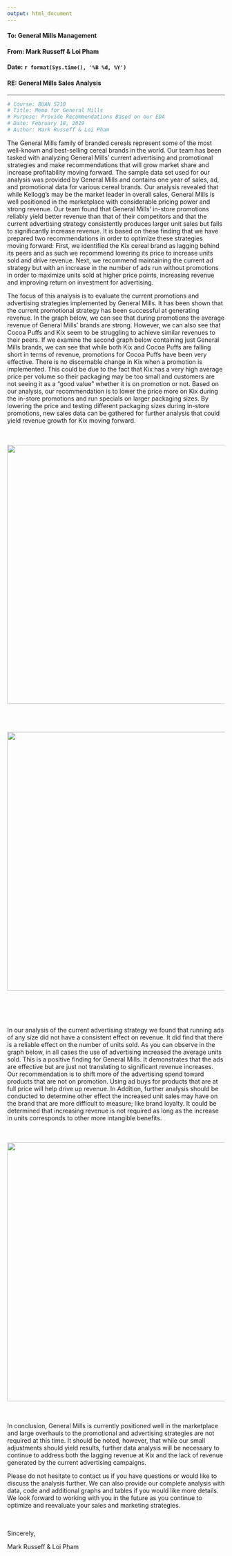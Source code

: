 ```yaml
---
output: html_document
---
```


#### **To: General Mills Management**  
  
#### **From: Mark Russeff & Loi Pham**  
  
#### **Date: `r format(Sys.time(), '%B %d, %Y')`**   
  
#### **RE: General Mills Sales Analysis**  

*** 
  
```r
# Course: BUAN 5210
# Title: Memo for General Mills
# Purpose: Provide Recommendations Based on our EDA
# Date: February 18, 2019
# Author: Mark Russeff & Loi Pham
```

  The General Mills family of branded cereals represent some of the most well-known and best-selling cereal brands in the world. Our team has been tasked with analyzing General Mills’ current advertising and promotional strategies and make recommendations that will grow market share and increase profitability moving forward. The sample data set used for our analysis was provided by General Mills and contains one year of sales, ad, and promotional data for various cereal brands. Our analysis revealed that while Kellogg’s may be the market leader in overall sales, General Mills is well positioned in the marketplace with considerable pricing power and strong revenue. Our team found that General Mills’ in-store promotions reliably yield better revenue than that of their competitors and that the current advertising strategy consistently produces larger unit sales but fails to significantly increase revenue. It is based on these finding that we have prepared two recommendations in order to optimize these strategies moving forward: First, we identified the Kix cereal brand as lagging behind its peers and as such we recommend lowering its price to increase units sold and drive revenue. Next, we recommend maintaining the current ad strategy but with an increase in the number of ads run without promotions in order to maximize units sold at higher price points, increasing revenue and improving return on investment for advertising.
  
  The focus of this analysis is to evaluate the current promotions and advertising strategies implemented by General Mills. It has been shown that the current promotional strategy has been successful at generating revenue. In the graph below, we can see that during promotions the average revenue of General Mills’ brands are strong. However, we can also see that Cocoa Puffs and Kix seem to be struggling to achieve similar revenues to their peers.    If we examine the second graph below containing just General Mills brands, we can see that while both Kix and Cocoa Puffs are falling short in terms of revenue, promotions for Cocoa Puffs have been very effective. There is no discernable change in Kix when a promotion is implemented. This could be due to the fact that Kix has a very high average price per volume so their packaging may be too small and customers are not seeing it as a "good value" whether it is on promotion or not.  Based on our analysis, our recommendation is to lower the price more on Kix during the in-store promotions and run specials on larger packaging sizes. By lowering the price and testing different packaging sizes during in-store promotions, new sales data can be gathered for further analysis that could yield revenue growth for Kix moving forward.     
  
<br> 
<br> 
![](mtp_g1.png){width=600px} 
<br>  
<br> 
<br> 
   
![](mtp_g2.png){width=600px}  

<br>   
<br>   
  In our analysis of the current advertising strategy we found that running ads of any size did not have a consistent effect on revenue. It did find that there is a reliable effect on the number of units sold. As you can observe in the graph below, in all cases the use of advertising increased the average units sold. This is a positive finding for General Mills. It demonstrates that the ads are effective but are just not translating to significant revenue increases. Our recommendation is to shift more of the advertising spend toward products that are not on promotion. Using ad buys for products that are at full price will help drive up revenue. In Addition, further analysis should be conducted to determine other effect the increased unit sales may have on the brand that are more difficult to measure; like brand loyalty. It could be determined that increasing revenue is not required as long as the increase in units corresponds to other more intangible benefits. 
  
<br> 
<br> 
![](mtp_g3.png){width=600px}

<br> 
<br> 
  In conclusion, General Mills is currently positioned well in the marketplace and large overhauls to the promotional and advertising strategies are not required at this time. It should be noted, however, that while our small adjustments should yield results, further data analysis will be necessary to continue to address both the lagging revenue at Kix and the lack of revenue generated by the current advertising campaigns.

  Please do not hesitate to contact us if you have questions or would like to discuss the analysis further. We can also provide our complete analysis with data, code and additional graphs and tables if you would like more details. We look forward to working with you in the future as you continue to optimize and reevaluate your sales and marketing strategies.  
  
<br> 
<br> 
Sincerely,

Mark Russeff & Loi Pham

<br> 
<br> 
